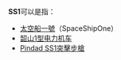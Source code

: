 '''SS1'''可以是指：

*[[太空船一號|太空船一號]]（SpaceShipOne）
*[[韶山1型电力机车|韶山1型电力机车]]
*[[Pindad_SS1突擊步槍|Pindad SS1突擊步槍]]
{{消歧义|cat=非中文名称消歧义}}